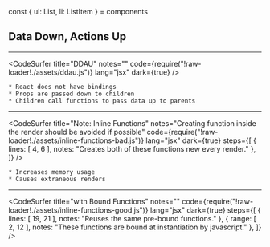 
const { ul: List, li: ListItem } = components

## Data Down, Actions Up

---

<CodeSurfer
  title="DDAU"
  notes=""
  code={require("!raw-loader!./assets/ddau.js")}
  lang="jsx"
  dark={true}
/>

```notes
* React does not have bindings
* Props are passed down to children
* Children call functions to pass data up to parents
```

---

<CodeSurfer
  title="Note: Inline Functions"
  notes="Creating function inside the render should be avoided if possible"
  code={require("!raw-loader!./assets/inline-functions-bad.js")}
  lang="jsx"
  dark={true}
  steps={[
    { lines: [ 4, 6 ], notes: "Creates both of these functions new every render." },
  ]}
/>

```notes
* Increases memory usage
* Causes extraneous renders
```

---

<CodeSurfer
  title="with Bound Functions"
  notes=""
  code={require("!raw-loader!./assets/inline-functions-good.js")}
  lang="jsx"
  dark={true}
  steps={[
    { lines: [ 19, 21 ], notes: "Reuses the same pre-bound functions." },
    { range: [ 2, 12 ], notes: "These functions are bound at instantiation by javascript." },
  ]}
/>

